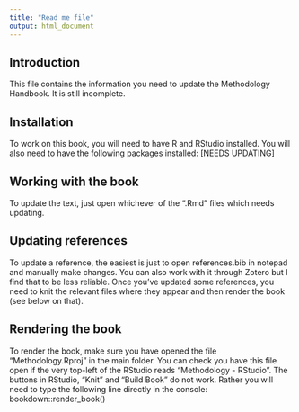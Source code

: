 ---
title: "Read me file"
output: html_document
---

## Introduction

This file contains the information you need to update the Methodology Handbook. It is still incomplete.

## Installation

To work on this book, you will need to have R and RStudio installed.
You will also need to have the following packages installed: [NEEDS UPDATING]

## Working with the book

To update the text, just open whichever of the ".Rmd" files which needs updating. 

## Updating references

To update a reference, the easiest is just to open references.bib in notepad and manually make changes. You can also work with it through Zotero but I find that to be less reliable. Once you've updated some references, you need to knit the relevant files where they appear and then render the book (see below on that).

## Rendering the book

To render the book, make sure you have opened the file "Methodology.Rproj" in the main folder. You can check you have this file open if the very top-left of the RStudio reads "Methodology - RStudio". The buttons in RStudio, "Knit" and "Build Book" do not work. Rather you will need to type the following line directly in the console: bookdown::render_book()

